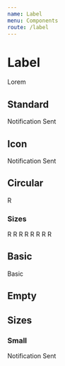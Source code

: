 ```yaml
---
name: Label
menu: Components
route: /label
---
```



# Label

Lorem

## Standard

<Playground>
    <Label>Notification Sent</Label>
</Playground>

## Icon

<Playground>
    <Label>
        Notification Sent <Icon name="search" />
    </Label>
</Playground>

## Circular

<Playground>
    <Label circular>R</Label>
</Playground>

### Sizes

<Playground>
    <Label circular size="mini">
        R
    </Label>
    <Label circular size="tiny">
        R
    </Label>
    <Label circular size="small">
        R
    </Label>
    <Label circular size="medium">
        R
    </Label>
    <Label circular size="large">
        R
    </Label>
    <Label circular size="big">
        R
    </Label>
    <Label circular size="huge">
        R
    </Label>
    <Label circular size="massive">
        R
    </Label>
</Playground>

## Basic

<Playground>
    <Label basic>Basic</Label>
</Playground>

## Empty

<Playground>
    <Label circular size="mini" empty color="red" />
</Playground>

## Sizes

### Small

<Playground>
    <Label size="small">Notification Sent</Label>
</Playground>
